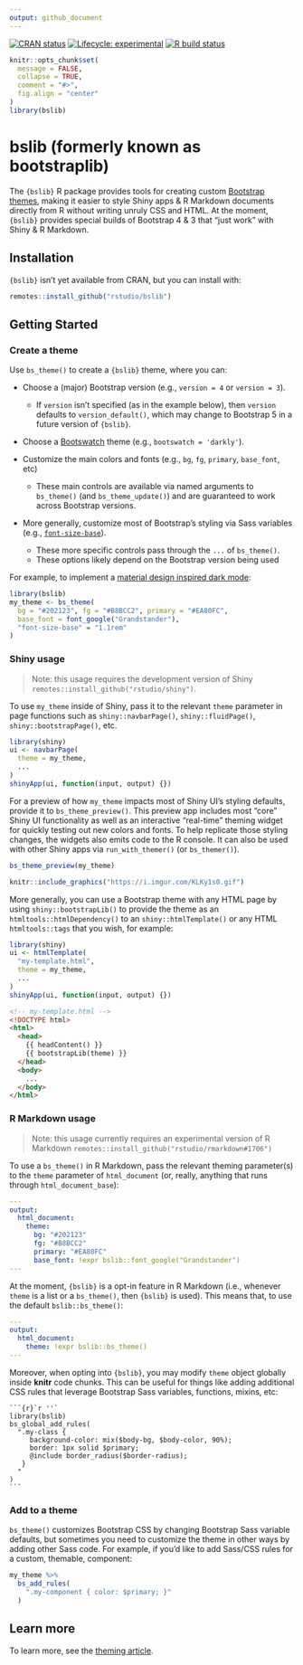 ```yaml
---
output: github_document
---
```


<!-- badges: start -->

[![CRAN status](https://www.r-pkg.org/badges/version/bslib)](https://cran.r-project.org/package=bslib) [![Lifecycle: experimental](https://img.shields.io/badge/lifecycle-experimental-orange.svg)](https://www.tidyverse.org/lifecycle/#experimental) [![R build status](https://github.com/rstudio/bslib/workflows/R-CMD-check/badge.svg)](https://github.com/rstudio/bslib/actions)

<!-- badges: end -->

```r
knitr::opts_chunk$set(
  message = FALSE,
  collapse = TRUE,
  comment = "#>",
  fig.align = "center"
)
library(bslib)
```

# bslib (formerly known as bootstraplib)

The `{bslib}` R package provides tools for creating custom [Bootstrap themes](https://getbootstrap.com/docs/4.4/getting-started/theming/), making it easier to style Shiny apps & R Markdown documents directly from R without writing unruly CSS and HTML. At the moment, `{bslib}` provides special builds of Bootstrap 4 & 3 that "just work" with Shiny & R Markdown.

## Installation

`{bslib}` isn't yet available from CRAN, but you can install with:

``` r
remotes::install_github("rstudio/bslib")
```

## Getting Started

### Create a theme

Use `bs_theme()` to create a `{bslib}` theme, where you can:

- Choose a (major) Bootstrap version (e.g., `version = 4` or `version = 3`).
    - If `version` isn't specified (as in the example below), then `version` defaults to `version_default()`, which may change to Bootstrap 5 in a future version of `{bslib}`.

- Choose a [Bootswatch](https://bootswatch.com/) theme (e.g., `bootswatch = 'darkly'`).

- Customize the main colors and fonts (e.g., `bg`, `fg`, `primary`, `base_font`, etc)
    - These main controls are available via named arguments to `bs_theme()` (and `bs_theme_update()`) and are guaranteed to work across Bootstrap versions.

- More generally, customize most of Bootstrap's styling via Sass variables (e.g., [`font-size-base`](https://github.com/rstudio/bslib/blob/c353705/inst/lib/bootstrap/scss/_variables.scss#L282)).
    - These more specific controls pass through the `...` of `bs_theme()`.
    - These options likely depend on the Bootstrap version being used

For example, to implement a [material design inspired dark mode](https://material.io/design/color/dark-theme.html):

``` r
library(bslib)
my_theme <- bs_theme(
  bg = "#202123", fg = "#B8BCC2", primary = "#EA80FC", 
  base_font = font_google("Grandstander"),
  "font-size-base" = "1.1rem"
)
```

### Shiny usage

> Note: this usage requires the development version of Shiny `remotes::install_github("rstudio/shiny")`.

To use `my_theme` inside of Shiny, pass it to the relevant `theme` parameter in page functions such as `shiny::navbarPage()`, `shiny::fluidPage()`, `shiny::bootstrapPage()`, etc.

``` r
library(shiny)
ui <- navbarPage(
  theme = my_theme,
  ...
)
shinyApp(ui, function(input, output) {})
```

For a preview of how `my_theme` impacts most of Shiny UI's styling defaults, provide it to `bs_theme_preview()`. This preview app includes most "core" Shiny UI functionality as well as an interactive "real-time" theming widget for quickly testing out new colors and fonts. To help replicate those styling changes, the widgets also emits code to the R console. It can also be used with other Shiny apps via `run_with_themer()` (or `bs_themer()`).

``` r
bs_theme_preview(my_theme)
```

```r
knitr::include_graphics("https://i.imgur.com/KLKy1s0.gif")
```

More generally, you can use a Bootstrap theme with any HTML page by using `shiny::bootstrapLib()` to provide the theme as an `htmltools::htmlDependency()` to an `shiny::htmlTemplate()` or any HTML `htmltools::tags` that you wish, for example:

``` r
library(shiny)
ui <- htmlTemplate(
  "my-template.html",
  theme = my_theme,
  ...
)
shinyApp(ui, function(input, output) {})
```

``` html
<!-- my-template.html -->
<!DOCTYPE html>
<html>
  <head>
    {{ headContent() }}
    {{ bootstrapLib(theme) }}
  </head>
  <body>
    ...
  </body>
</html>
```

### R Markdown usage

> Note: this usage currently requires an experimental version of R Markdown `remotes::install_github("rstudio/rmarkdown#1706")`

To use a `bs_theme()` in R Markdown, pass the relevant theming parameter(s) to the `theme` parameter of `html_document` (or, really, anything that runs through `html_document_base`):

``` yaml
---
output:
  html_document:
    theme:
      bg: "#202123"
      fg: "#B8BCC2"
      primary: "#EA80FC"
      base_font: !expr bslib::font_google("Grandstander")
---
```

At the moment, `{bslib}` is a opt-in feature in R Markdown (i.e., whenever `theme` is a list or a `bs_theme()`, then `{bslib}` is used). This means that, to use the default `bslib::bs_theme()`:

``` yaml
---
output:
  html_document:
    theme: !expr bslib::bs_theme()
---
```

Moreover, when opting into `{bslib}`, you may modify `theme` object globally inside **knitr** code chunks. This can be useful for things like adding additional CSS rules that leverage Bootstrap Sass variables, functions, mixins, etc:

    ```{r}`r ''`
    library(bslib)
    bs_global_add_rules(
      ".my-class { 
         background-color: mix($body-bg, $body-color, 90%);
         border: 1px solid $primary;
         @include border_radius($border-radius);
       }
      "
    )
    ```

### Add to a theme

`bs_theme()` customizes Bootstrap CSS by changing Bootstrap Sass variable defaults, but sometimes you need to customize the theme in other ways by adding other Sass code. For example, if you'd like to add Sass/CSS rules for a custom, themable, component:

```r
my_theme %>%
  bs_add_rules(
    ".my-component { color: $primary; }"
  )
```

## Learn more

To learn more, see the [theming article](https://rstudio.github.io/bslib/articles/theming.html).
